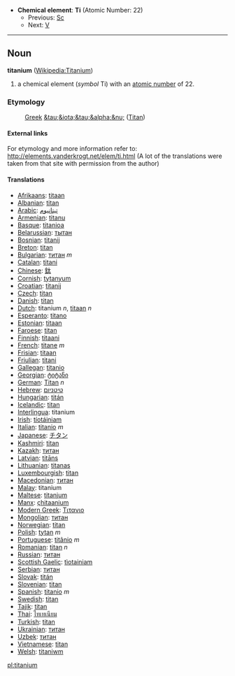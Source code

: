 *'''Chemical element''': '''Ti''' (Atomic Number: 22)
**Previous: [[Scandium|Sc]]
**Next: [[Vanadium|V]]
----
== Noun ==
'''titanium''' ([[en:Titanium|Wikipedia:Titanium]])

# a chemical element (''symbol'' Ti) with an [[atomic number]] of 22.

===Etymology===
:[[Greek]] [[&tau;&iota;&tau;&alpha;&nu;]] ([[Titan]])

====External links====
For etymology and more information refer to:
http://elements.vanderkrogt.net/elem/ti.html
(A lot of the translations were taken from that site with permission from the author)

==== Translations ====
*[[Afrikaans]]: [[titaan]]
*[[Albanian]]: [[titan]]
*[[Arabic]]: [[تيتانيوم]]
*[[Armenian]]: [[titanu]]
*[[Basque]]: [[titanioa]]
*[[Belarussian]]: [[тытан]]
*[[Bosnian]]: [[titanij]]
*[[Breton]]: [[titan]]
*[[Bulgarian]]: [[титан]] ''m''
*[[Catalan]]: [[titani]]
*[[Chinese]]: [[鈦]]
*[[Cornish]]: [[tytanyum]]
*[[Croatian]]: [[titanij]]
*[[Czech]]: [[titan]]
*[[Danish]]: [[titan]]
*[[Dutch]]: titanium ''n'', [[titaan]] ''n''
*[[Esperanto]]: [[titano]]
*[[Estonian]]: [[titaan]]
*[[Faroese]]: [[titan]]
*[[Finnish]]: [[titaani]]
*[[French]]: [[titane]] ''m''
*[[Frisian]]: [[titaan]]
*[[Friulian]]: [[titani]]
*[[Gallegan]]: [[titanio]]
*[[Georgian]]: [[ტიტანი]]
*[[German]]: [[Titan]] ''n''
*[[Hebrew]]: [[טיטניום]]
*[[Hungarian]]: [[titán]]
*[[Icelandic]]: [[titan]]
*[[Interlingua]]: titanium
*[[Irish]]: [[tíotáiniam]]
*[[Italian]]: [[titanio]] ''m''
*[[Japanese]]: [[チタン]]
*[[Kashmiri]]: [[titan]]
*[[Kazakh]]: [[титан]]
*[[Latvian]]: [[titāns]]
*[[Lithuanian]]: [[titanas]]
*[[Luxembourgish]]: [[titan]]
*[[Macedonian]]: [[титан]]
*[[Malay]]: titanium
*[[Maltese]]: [[titanjum]]
*[[Manx]]: [[çhitaanium]]
*[[Modern Greek]]: [[Τιτανιο]] '' ''
*[[Mongolian]]: [[титан]]
*[[Norwegian]]: [[titan]]
*[[Polish]]: [[tytan]] ''m''
*[[Portuguese]]: [[titânio]] ''m''
*[[Romanian]]: [[titan]] ''n''
*[[Russian]]: [[титан]] '' ''
*[[Scottish Gaelic]]: [[tìotainiam]]
*[[Serbian]]: [[титан]]
*[[Slovak]]: [[titán]]
*[[Slovenian]]: [[titan]]
*[[Spanish]]: [[titanio]] ''m''
*[[Swedish]]: [[titan]]
*[[Tajik]]: [[titan]]
*[[Thai]]: [[ไทเทเนียม]]
*[[Turkish]]: [[titan]]
*[[Ukrainian]]: [[титан]]
*[[Uzbek]]: [[титан]]
*[[Vietnamese]]: [[titan]]
*[[Welsh]]: [[titaniwm]]

[[pl:titanium]]